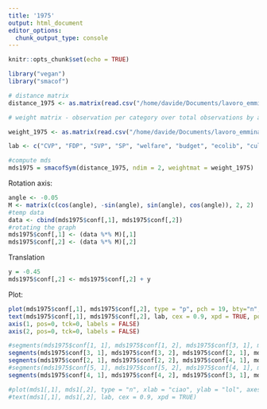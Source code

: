 ```yaml
---
title: '1975'
output: html_document
editor_options: 
  chunk_output_type: console
---
```


```r
knitr::opts_chunk$set(echo = TRUE)
```
```r
library("vegan")
library("smacof")

# distance matrix
distance_1975 <- as.matrix(read.csv("/home/davide/Documents/lavoro_emmina/1975_distance_matrix.csv"))

# weight matrix - observation per category over total observations by a party (symmetric)

weight_1975 <- as.matrix(read.csv("/home/davide/Documents/lavoro_emmina/1975_weight_matrix.csv"))

lab <- c("CVP", "FDP", "SVP", "SP", "welfare", "budget", "ecolib", "cultlib", "europe", "culture", "immigration", "army", "security", "eco", "iref", "infra")

#compute mds
mds1975 = smacofSym(distance_1975, ndim = 2, weightmat = weight_1975)

```

Rotation axis: 
```r
angle <- -0.05
M <- matrix(c(cos(angle), -sin(angle), sin(angle), cos(angle)), 2, 2)
#temp data
data <- cbind(mds1975$conf[,1], mds1975$conf[,2])
#rotating the graph
mds1975$conf[,1] <- (data %*% M)[,1]
mds1975$conf[,2] <- (data %*% M)[,2]

```

Translation
```r
y = -0.45
mds1975$conf[,2] <- mds1975$conf[,2] + y
```


Plot:
```r


plot(mds1975$conf[,1], mds1975$conf[,2], type = "p", pch = 19, bty="n", xlab = "dimension1", ylab = "dimension2", axes = FALSE, main = "1975")
text(mds1975$conf[,1], mds1975$conf[,2], lab, cex = 0.9, xpd = TRUE, pos = 3)
axis(1, pos=0, tck=0, labels = FALSE)
axis(2, pos=0, tck=0, labels = FALSE)

#segments(mds1975$conf[1, 1], mds1975$conf[1, 2], mds1975$conf[3, 1], mds1975$conf[3, 2])
segments(mds1975$conf[3, 1], mds1975$conf[3, 2], mds1975$conf[2, 1], mds1975$conf[2, 2])
segments(mds1975$conf[2, 1], mds1975$conf[2, 2], mds1975$conf[4, 1], mds1975$conf[4, 2])
#segments(mds1975$conf[5, 1], mds1975$conf[5, 2], mds1975$conf[4, 1], mds1975$conf[4, 2])
segments(mds1975$conf[4, 1], mds1975$conf[4, 2], mds1975$conf[3, 1], mds1975$conf[3, 2])

#plot(mds1[,1], mds1[,2], type = "n", xlab = "ciao", ylab = "lol", axes = TRUE, main = "cmdscale")
#text(mds1[,1], mds1[,2], lab, cex = 0.9, xpd = TRUE)

```
